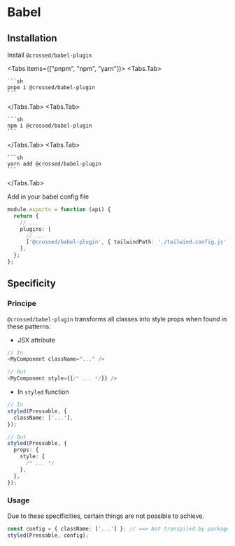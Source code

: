 
# Babel

## Installation

Install `@crossed/babel-plugin`

<Tabs items={["pnpm", "npm", "yarn"]}>
  <Tabs.Tab>

    ```sh
    pnpm i @crossed/babel-plugin
    ```

  </Tabs.Tab>
  <Tabs.Tab>

    ```sh
    npm i @crossed/babel-plugin
    ```

  </Tabs.Tab>
  <Tabs.Tab>
  
    ```sh
    yarn add @crossed/babel-plugin
    ```
  
  </Tabs.Tab>
</Tabs>

Add in your babel config file

```typescript
module.exports = function (api) {
  return {
    // ...
    plugins: [
      // ...
      ['@crossed/babel-plugin', { tailwindPath: './tailwind.config.js' }],
    ],
  };
};
```

## Specificity

### Principe

`@crossed/babel-plugin` transforms all classes into style props when found in these patterns:

- JSX attribute

```typescript
// In
<MyComponent className="..." />

// Out
<MyComponent style={{/* ... */}} />
```

- In `styled` function

```typescript
// In
styled(Pressable, {
  className: ['...'],
});

// Out
styled(Pressable, {
  props: {
    style: {
      /* ... */
    },
  },
});
```

### Usage

Due to these specificities, certain things are not possible to achieve.

```typescript
const config = { className: ['...'] }; // ==> Not transpiled by package
styled(Pressable, config);
```
